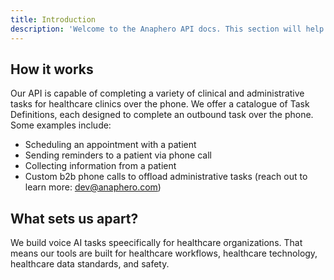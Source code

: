 ```yaml
---
title: Introduction
description: 'Welcome to the Anaphero API docs. This section will help you get started with our API'
---
```


## How it works

Our API is capable of completing a variety of clinical and administrative tasks for healthcare clinics over the phone. We offer a catalogue of Task Definitions, each designed to complete an outbound task over the phone. Some examples include:

- Scheduling an appointment with a patient
- Sending reminders to a patient via phone call
- Collecting information from a patient
- Custom b2b phone calls to offload administrative tasks (reach out to learn more: dev@anaphero.com)

## What sets us apart?

We build voice AI tasks speecifically for healthcare organizations. That means our tools are built for healthcare workflows, healthcare technology, healthcare data standards, and safety.

